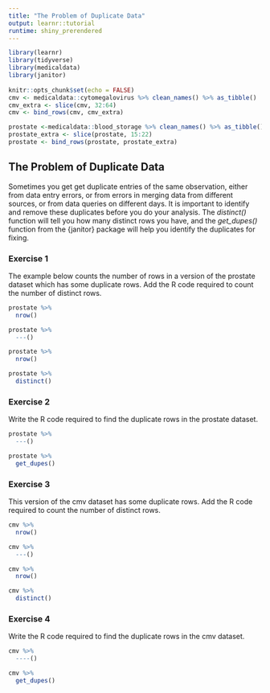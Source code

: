 ```yaml
---
title: "The Problem of Duplicate Data"
output: learnr::tutorial
runtime: shiny_prerendered
---
```


```r
library(learnr)
library(tidyverse)
library(medicaldata)
library(janitor)
 
knitr::opts_chunk$set(echo = FALSE)
cmv <- medicaldata::cytomegalovirus %>% clean_names() %>% as_tibble()
cmv_extra <- slice(cmv, 32:64)
cmv <- bind_rows(cmv, cmv_extra)

prostate <-medicaldata::blood_storage %>% clean_names() %>% as_tibble() 
prostate_extra <- slice(prostate, 15:22)
prostate <- bind_rows(prostate, prostate_extra)
```

## The Problem of Duplicate Data

Sometimes you get get duplicate entries of the same observation, either from data entry errors, or from errors in merging data from different sources, or from data queries on different days. It is important to identify and remove these duplicates before you do your analysis. The *distinct()* function will tell you how many distinct rows you have, and the *get_dupes()* function from the {janitor} package will help you identify the duplicates for fixing.

### Exercise 1

The example below counts the number of rows in a version of the prostate dataset which has some duplicate rows. Add the R code required to count the number of distinct rows.

```r
prostate %>% 
  nrow()

prostate %>% 
  ---()
```

```r
prostate %>% 
  nrow()

prostate %>% 
  distinct()
```

### Exercise 2

Write the R code required to find the duplicate rows in the prostate dataset.

```r
prostate %>% 
  ---()
```

```r
prostate %>% 
  get_dupes()
```

### Exercise 3

This version of the cmv dataset has some duplicate rows. Add the R code required to count the number of distinct rows.

```r
cmv %>% 
  nrow()

cmv %>% 
  ---()
```

```r
cmv %>% 
  nrow()

cmv %>% 
  distinct()
```

### Exercise 4

Write the R code required to find the duplicate rows in the cmv dataset.

```r
cmv %>% 
  ----()
```

```r
cmv %>% 
  get_dupes()
```
